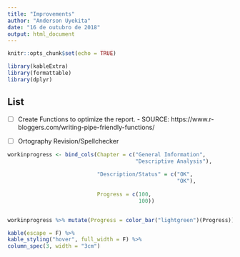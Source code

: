 ```yaml
---
title: "Improvements"
author: "Anderson Uyekita"
date: "16 de outubro de 2018"
output: html_document
---
```


```r
knitr::opts_chunk$set(echo = TRUE)
```

```r
library(kableExtra)
library(formattable)
library(dplyr)
```

## List

- [ ] Create Functions to optimize the report.
       - SOURCE: https://www.r-bloggers.com/writing-pipe-friendly-functions/

- [ ] Ortography Revision/Spellchecker

```r
workinprogress <- bind_cols(Chapter = c("General Information",
                                        "Descriptive Analysis"),
                            
                            "Description/Status" = c("OK",
                                                     "OK"),
                            
                            Progress = c(100,
                                         100))


workinprogress %>% mutate(Progress = color_bar("lightgreen")(Progress)) %>%

kable(escape = F) %>%
kable_styling("hover", full_width = F) %>%
column_spec(3, width = "3cm")
```

